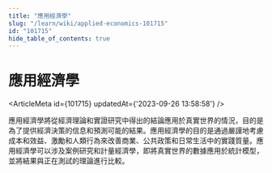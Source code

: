 ```yaml
---
title: "應用經濟學"
slug: "/learn/wiki/applied-economics-101715"
id: "101715"
hide_table_of_contents: true
---
```



# 應用經濟學

<ArticleMeta id={101715} updatedAt={'2023-09-26 13:58:58'} />
<div className='border-solid border-b border-t-0 my-4 border-[var(--ifm-color-gray-300)]' />

應用經濟學將從經濟理論和實證研究中得出的結論應用於真實世界的情況，目的是為了提供經濟決策的信息和預測可能的結果。應用經濟學的目的是通過嚴謹地考慮成本和效益、激勵和人類行為來改善商業、公共政策和日常生活中的實踐質量。應用經濟學可以涉及案例研究和計量經濟學，即將真實世界的數據應用於統計模型，並將結果與正在測試的理論進行比較。
